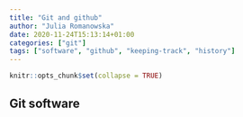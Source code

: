 ```yaml
---
title: "Git and github"
author: "Julia Romanowska"
date: 2020-11-24T15:13:14+01:00
categories: ["git"]
tags: ["software", "github", "keeping-track", "history"]
---
```


```r
knitr::opts_chunk$set(collapse = TRUE)
```

## Git software


